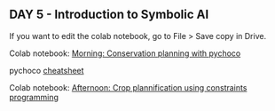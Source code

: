 ## DAY 5 - Introduction to Symbolic AI {.unnumbered}

If you want to edit the colab notebook, go to File > Save copy in Drive.

Colab notebook: [Morning: Conservation planning with pychoco](https://colab.research.google.com/drive/14fb9Ei_RNwjo7_uL6uz_dpQxrr8iQyc5?usp=sharing)


pychoco [cheatsheet](https://raw.githubusercontent.com/AI-ecol/conservation_planning_practice_resources/refs/heads/master/pychoco-cheatsheet.pdf) 

Colab notebook: [Afternoon: Crop plannification using constraints programming](https://colab.research.google.com/drive/1KCMo-MUd-OUzowzz2_g58tjvfHwlVfni?usp=sharing)